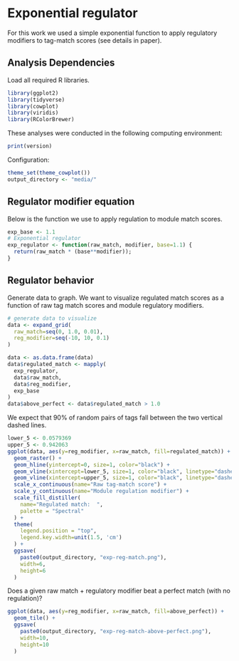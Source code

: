 # Exponential regulator

For this work we used a simple exponential function to apply regulatory modifiers to tag-match scores (see details in paper).

## Analysis Dependencies

Load all required R libraries.

```r
library(ggplot2)
library(tidyverse)
library(cowplot)
library(viridis)
library(RColorBrewer)
```

These analyses were conducted in the following computing environment:

```r
print(version)
```

Configuration:

```r
theme_set(theme_cowplot())
output_directory <- "media/"
```

## Regulator modifier equation

Below is the function we use to apply regulation to module match scores.

```r
exp_base <- 1.1
# Exponential regulator
exp_regulator <- function(raw_match, modifier, base=1.1) {
  return(raw_match * (base**modifier));
}
```

## Regulator behavior

Generate data to graph. We want to visualize regulated match scores as a function of raw tag match scores and module regulatory modifiers.

```r
# generate data to visualize
data <- expand_grid(
  raw_match=seq(0, 1.0, 0.01),
  reg_modifier=seq(-10, 10, 0.1)
)

data <- as.data.frame(data)
data$regulated_match <- mapply(
  exp_regulator,
  data$raw_match,
  data$reg_modifier,
  exp_base
)
data$above_perfect <- data$regulated_match > 1.0
```

We expect that 90% of random pairs of tags fall between the two vertical dashed lines.

```r
lower_5 <- 0.0579369
upper_5 <- 0.942063
ggplot(data, aes(y=reg_modifier, x=raw_match, fill=regulated_match)) +
  geom_raster() +
  geom_hline(yintercept=0, size=1, color="black") +
  geom_vline(xintercept=lower_5, size=1, color="black", linetype="dashed") +
  geom_vline(xintercept=upper_5, size=1, color="black", linetype="dashed") +
  scale_x_continuous(name="Raw tag-match score") +
  scale_y_continuous(name="Module regulation modifier") +
  scale_fill_distiller(
    name="Regulated match:  ",
    palette = "Spectral"
  ) +
  theme(
    legend.position = "top",
    legend.key.width=unit(1.5, 'cm')
  ) +
  ggsave(
    paste0(output_directory, "exp-reg-match.png"),
    width=6,
    height=6
  )
```

Does a given raw match + regulatory modifier beat a perfect match (with no regulation)?

```r
ggplot(data, aes(y=reg_modifier, x=raw_match, fill=above_perfect)) +
  geom_tile() +
  ggsave(
    paste0(output_directory, "exp-reg-match-above-perfect.png"),
    width=10,
    height=10
  )
```

